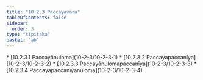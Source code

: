 ```yaml
---
title: "10.2.3 Paccayavāra"
tableOfContents: false
sidebar:
  order: 3
type: "tipitaka"
basket: "ab"
---
```



<DynamicBreadcrumb />



<TableOfContents>
* [10.2.3.1 Paccayānuloma](10-2-3/10-2-3-1)
* [10.2.3.2 Paccayapaccanīya](10-2-3/10-2-3-2)
* [10.2.3.3 Paccayānulomapaccanīya](10-2-3/10-2-3-3)
* [10.2.3.4 Paccayapaccanīyānuloma](10-2-3/10-2-3-4)
</TableOfContents>